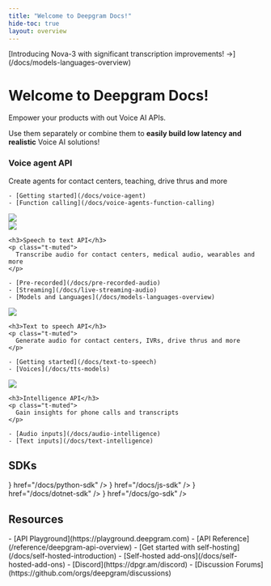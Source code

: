 ```yaml
---
title: "Welcome to Deepgram Docs!"
hide-toc: true
layout: overview
---
```


<style>
{`
  .fern-page-heading {
    display: none;
  }

  .col {
    display: flex;
    flex-direction: column;
    width: 40%;
  }

  .col .right {
    display: flex;
    flex-direction: column;
    align-items: flex-end;
    justify-content: flex-end;
  }

  .col h3 {
    margin-top: 12px !important;
  }

  .right img {
    width: 60% !important;
    float: right;
  }

  .right {
    display: flex;
    flex-direction: column;
    align-items: center;
    justify-content: center;
  }

  .banner .fern-card {
    width: 100%;
    text-align: left;
    padding: 24px;
  }

  .banner .fern-card ul {
    margin-top: 4px !important;
  }

  .fern-card {
    display: flex;
    flex-direction: row;
  }

  .fern-card p {
    margin-bottom: 12px !important;
  }

  .center {
    padding-left: 10px;
    padding-right: 10px;
    margin-top: 24px;
  }

  .fern-card img {
    width: 100% !important;
  }

  h3 {
    color: white !important;
    padding-bottom: 8px !important;
  }

  .badge {
    border: 1px solid #232329;
    padding: 8px 12px;
    border-radius: 50px;
    margin-bottom: 2rem;
    color: #BBBBBF !important;
  }

  .badge:hover {
    color: #FBFBFF !important;
  }

  .white .fern-card ul {
    margin-top: .75rem !important;
    position: relative;
    left: -2.5rem !important;
  }

  .white .fern-card .overflow-hidden {
    overflow: visible !important;
  }

  h2 {
    margin-top: 80px !important;
  }

  @media (max-width: 768px) {
    .fern-card {
      flex-direction: column !important;
    }

    .col {
      width: 100% !important;
    }

    .col.right {
      margin-top: 24px;
      order: -1;
    }

    .right img {
      width: 100% !important;
    }
  }
`}
</style>

<div class="banner">
<div class="badge">[Introducing Nova-3 with significant transcription improvements! <span style={{ color: "#13EF95" }}>→</span>](/docs/models-languages-overview)</div>
<h1>Welcome to Deepgram Docs!</h1>
Empower your products with out Voice AI APIs.

Use them separately or combine them to **easily build low latency and realistic** Voice AI solutions!

<div class="fern-card p-6 center">
  <div class="col">
    <h3>Voice agent API</h3>
    <p class="t-muted">
      Create agents for contact centers, teaching, drive thrus and more
    </p>

    - [Getting started](/docs/voice-agent)
    - [Function calling](/docs/voice-agents-function-calling)
  </div>

  <div class="col right">
    <img src="../assets/images/purple.svg" />
  </div>
</div>
</div>

<CardGroup cols={3}>
  <Card>
    <img src="../assets/images/blue.svg" />

    <h3>Speech to text API</h3>
    <p class="t-muted">
      Transcribe audio for contact centers, medical audio, wearables and more
    </p>

    - [Pre-recorded](/docs/pre-recorded-audio)
    - [Streaming](/docs/live-streaming-audio)
    - [Models and Languages](/docs/models-languages-overview)
  </Card>
  <Card>
    <img src="../assets/images/pink.svg" />

    <h3>Text to speech API</h3>
    <p class="t-muted">
      Generate audio for contact centers, IVRs, drive thrus and more
    </p>

    - [Getting started](/docs/text-to-speech)
    - [Voices](/docs/tts-models)
  </Card>
  <Card>
    <img src="../assets/images/yellow.svg" />

    <h3>Intelligence API</h3>
    <p class="t-muted">
      Gain insights for phone calls and transcripts
    </p>

    - [Audio inputs](/docs/audio-intelligence)
    - [Text inputs](/docs/text-intelligence)
  </Card>
</CardGroup>

## SDKs
<CardGroup cols={4}>
<Card
  title="Python"
  iconPosition="left"
  icon={<img src="https://fern-image-hosting.s3.us-east-1.amazonaws.com/deepgram/python.svg" />}
  href="/docs/python-sdk"
/>
<Card
  title="JavaScript"
  iconPosition="left"
  icon={<img src="https://fern-image-hosting.s3.us-east-1.amazonaws.com/deepgram/js-yellow.svg" />}
  href="/docs/js-sdk"
/>
<Card
  title=".Net"
  iconPosition="left"
  icon={<img src="https://fern-image-hosting.s3.us-east-1.amazonaws.com/deepgram/net.svg" />}
  href="/docs/dotnet-sdk"
/>
<Card
  title="Go"
  iconPosition="left"
  icon={<img src="https://fern-image-hosting.s3.us-east-1.amazonaws.com/deepgram/go.svg" />}
  href="/docs/go-sdk"
/>
</CardGroup>

## Resources
<div class="white">
<CardGroup cols={3}>
<Card
  title="Explore"
  icon="rocket"
  iconPosition="left"
>
- [API Playground](https://playground.deepgram.com)
- [API Reference](/reference/deepgram-api-overview)
</Card>
<Card
  title="Self Host"
  icon="tools"
  iconPosition="left"
>
- [Get started with self-hosting](/docs/self-hosted-introduction)
- [Self-hosted add-ons](/docs/self-hosted-add-ons)
</Card>
<Card
  title="Community"
  icon="users"
  iconPosition="left"
>
- [Discord](https://dpgr.am/discord)
- [Discussion Forums](https://github.com/orgs/deepgram/discussions)
</Card>
</CardGroup>
</div>


